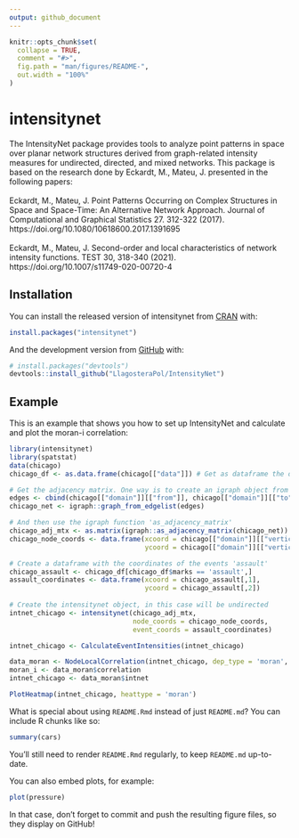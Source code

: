 ```yaml
---
output: github_document
---
```


<!-- README.md is generated from README.Rmd. Please edit that file -->

```r
knitr::opts_chunk$set(
  collapse = TRUE,
  comment = "#>",
  fig.path = "man/figures/README-",
  out.width = "100%"
)
```

# intensitynet

<!-- badges: start -->
<!-- badges: end -->

The IntensityNet package provides tools to analyze point patterns in space over planar network structures derived from graph-related intensity measures for undirected, directed, and mixed networks. This package is based on the research done by Eckardt, M., Mateu, J. presented in the following papers:
<br>
<br>
Eckardt, M., Mateu, J. Point Patterns Occurring on Complex Structures in Space and Space-Time: An Alternative Network
  Approach. Journal of Computational and Graphical Statistics 27. 312-322 (2017). https://doi.org/10.1080/10618600.2017.1391695
<br>
<br>
Eckardt, M., Mateu, J. Second-order and local characteristics of network intensity functions. TEST 30, 318-340 (2021).
  https://doi.org/10.1007/s11749-020-00720-4


## Installation

You can install the released version of intensitynet from [CRAN](https://CRAN.R-project.org) with:

``` r
install.packages("intensitynet")
```

And the development version from [GitHub](https://github.com/) with:

``` r
# install.packages("devtools")
devtools::install_github("LlagosteraPol/IntensityNet")
```
## Example

This is an example that shows you how to set up IntensityNet and calculate and plot the moran-i correlation:

```r
library(intensitynet)
library(spatstat)
data(chicago)
chicago_df <- as.data.frame(chicago[["data"]]) # Get as dataframe the data from Chicago

# Get the adjacency matrix. One way is to create an igraph object from the edge coordinates.
edges <- cbind(chicago[["domain"]][["from"]], chicago[["domain"]][["to"]])
chicago_net <- igraph::graph_from_edgelist(edges)

# And then use the igraph function 'as_adjacency_matrix'
chicago_adj_mtx <- as.matrix(igraph::as_adjacency_matrix(chicago_net))
chicago_node_coords <- data.frame(xcoord = chicago[["domain"]][["vertices"]][["x"]], 
                                  ycoord = chicago[["domain"]][["vertices"]][["y"]])

# Create a dataframe with the coordinates of the events 'assault'
chicago_assault <- chicago_df[chicago_df$marks == 'assault',]
assault_coordinates <- data.frame(xcoord = chicago_assault[,1],
                                  ycoord = chicago_assault[,2])
                                   
# Create the intensitynet object, in this case will be undirected 
intnet_chicago <- intensitynet(chicago_adj_mtx, 
                               node_coords = chicago_node_coords, 
                               event_coords = assault_coordinates)

intnet_chicago <- CalculateEventIntensities(intnet_chicago)

data_moran <- NodeLocalCorrelation(intnet_chicago, dep_type = 'moran', intensity = igraph::vertex_attr(intnet_chicago$graph)$intensity)
moran_i <- data_moran$correlation
intnet_chicago <- data_moran$intnet

PlotHeatmap(intnet_chicago, heattype = 'moran')

```

What is special about using `README.Rmd` instead of just `README.md`? You can include R chunks like so:

```r
summary(cars)
```

You'll still need to render `README.Rmd` regularly, to keep `README.md` up-to-date.

You can also embed plots, for example:

```r
plot(pressure)
```

In that case, don't forget to commit and push the resulting figure files, so they display on GitHub!
